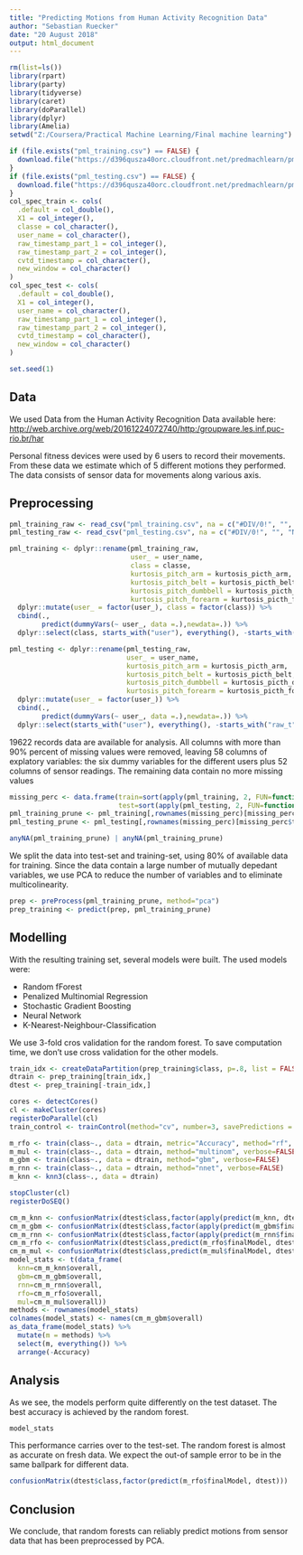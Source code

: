 ---
title: "Predicting Motions from Human Activity Recognition Data"
author: "Sebastian Ruecker"
date: "20 August 2018"
output: html_document
---

```{r setup, include=FALSE, echo=FALSE}
rm(list=ls())
library(rpart)
library(party)
library(tidyverse)
library(caret)
library(doParallel)
library(dplyr)
library(Amelia)
setwd("Z:/Coursera/Practical Machine Learning/Final machine learning")

if (file.exists("pml_training.csv") == FALSE) {
  download.file("https://d396qusza40orc.cloudfront.net/predmachlearn/pml-training.csv", "pml_training.csv")
}
if (file.exists("pml_testing.csv") == FALSE) {
  download.file("https://d396qusza40orc.cloudfront.net/predmachlearn/pml-testing.csv", "pml_testing.csv")
}
col_spec_train <- cols(
  .default = col_double(),
  X1 = col_integer(),
  classe = col_character(),
  user_name = col_character(),
  raw_timestamp_part_1 = col_integer(),
  raw_timestamp_part_2 = col_integer(),
  cvtd_timestamp = col_character(),
  new_window = col_character()
)
col_spec_test <- cols(
  .default = col_double(),
  X1 = col_integer(),
  user_name = col_character(),
  raw_timestamp_part_1 = col_integer(),
  raw_timestamp_part_2 = col_integer(),
  cvtd_timestamp = col_character(),
  new_window = col_character()
)

set.seed(1)
```

## Data
We used Data from the Human Activity Recognition Data available here: <http://web.archive.org/web/20161224072740/http:/groupware.les.inf.puc-rio.br/har>

Personal fitness devices were used by 6 users to record their movements. From these data we estimate which of 5 different motions they performed. The data consists of sensor data for movements along various axis.

## Preprocessing
```{r, include=FALSE, echo=FALSE}
pml_training_raw <- read_csv("pml_training.csv", na = c("#DIV/0!", "", "NA"), trim_ws = TRUE, col_types = col_spec_train)
pml_testing_raw <- read_csv("pml_testing.csv", na = c("#DIV/0!", "", "NA"), trim_ws = TRUE, col_types = col_spec_test)

pml_training <- dplyr::rename(pml_training_raw,
                              user_ = user_name,
                              class = classe,
                              kurtosis_pitch_arm = kurtosis_picth_arm,
                              kurtosis_pitch_belt = kurtosis_picth_belt,
                              kurtosis_pitch_dumbbell = kurtosis_picth_dumbbell,
                              kurtosis_pitch_forearm = kurtosis_picth_forearm) %>% 
  dplyr::mutate(user_ = factor(user_), class = factor(class)) %>%
  cbind(., 
        predict(dummyVars(~ user_, data =.),newdata=.)) %>%
  dplyr::select(class, starts_with("user"), everything(), -starts_with("raw_t"), -cvtd_timestamp, -num_window, -new_window, -user_, -num_window, -X1)

pml_testing <- dplyr::rename(pml_testing_raw,
                             user_ = user_name,
                             kurtosis_pitch_arm = kurtosis_picth_arm,
                             kurtosis_pitch_belt = kurtosis_picth_belt,
                             kurtosis_pitch_dumbbell = kurtosis_picth_dumbbell,
                             kurtosis_pitch_forearm = kurtosis_picth_forearm) %>% 
  dplyr::mutate(user_ = factor(user_)) %>%
  cbind(., 
        predict(dummyVars(~ user_, data =.),newdata=.)) %>%
  dplyr::select(starts_with("user"), everything(), -starts_with("raw_t"), -cvtd_timestamp, -num_window, -new_window, -user_, -num_window, -X1)
```

19622 records data are available for analysis. All columns with more than 90% percent of missing values were removed, leaving 58 columns of explatory variables: the six dummy variables for the different users plus 52 columns of sensor readings. The remaining data contain no more missing values

```{r}
missing_perc <- data.frame(train=sort(apply(pml_training, 2, FUN=function(x) mean(is.na(x)))),
                           test=sort(apply(pml_testing, 2, FUN=function(x) mean(is.na(x)))))
pml_training_prune <- pml_training[,rownames(missing_perc)[missing_perc$train<.9]]
pml_testing_prune <- pml_testing[,rownames(missing_perc)[missing_perc$train<.9][-1]]

anyNA(pml_training_prune) | anyNA(pml_training_prune)
```

We split the data into test-set and training-set, using 80% of available data for training. 
Since the data contain a large number of mutually depedant variables, we use PCA to reduce the number of variables and to eliminate multicolinearity.

```{r}
prep <- preProcess(pml_training_prune, method="pca")
prep_training <- predict(prep, pml_training_prune) 
```

## Modelling
With the resulting training set, several models were built. The used models were:

* Random fForest
* Penalized Multinomial Regression
* Stochastic Gradient Boosting
* Neural Network
* K-Nearest-Neighbour-Classification 

We use 3-fold cros validation for the random forest. To save computation time, we don't use cross validation for the other models.

```{r, include=FALSE, echo=FALSE}
train_idx <- createDataPartition(prep_training$class, p=.8, list = FALSE)
dtrain <- prep_training[train_idx,]
dtest <- prep_training[-train_idx,]

cores <- detectCores()
cl <- makeCluster(cores)
registerDoParallel(cl)
train_control <- trainControl(method="cv", number=3, savePredictions = TRUE)

m_rfo <- train(class~., data = dtrain, metric="Accuracy", method="rf", trControl = train_control)
m_mul <- train(class~., data = dtrain, method="multinom", verbose=FALSE)
m_gbm <- train(class~., data = dtrain, method="gbm", verbose=FALSE)
m_rnn <- train(class~., data = dtrain, method="nnet", verbose=FALSE)
m_knn <- knn3(class~., data = dtrain)

stopCluster(cl)
registerDoSEQ()

cm_m_knn <- confusionMatrix(dtest$class,factor(apply(predict(m_knn, dtest), 1, which.max), labels=c("A", "B", "C", "D", "E")))
cm_m_gbm <- confusionMatrix(dtest$class,factor(apply(predict(m_gbm$finalModel, dtest, n.trees = 1), 1, which.max), labels=c("A", "B", "C", "D", "E")))
cm_m_rnn <- confusionMatrix(dtest$class,factor(apply(predict(m_rnn$finalModel, dtest), 1, which.max), labels=c("A", "B", "C", "D", "E")))
cm_m_rfo <- confusionMatrix(dtest$class,predict(m_rfo$finalModel, dtest))
cm_m_mul <- confusionMatrix(dtest$class,predict(m_mul$finalModel, dtest))
model_stats <- t(data_frame(
  knn=cm_m_knn$overall,
  gbm=cm_m_gbm$overall, 
  rnn=cm_m_rnn$overall, 
  rfo=cm_m_rfo$overall, 
  mul=cm_m_mul$overall))
methods <- rownames(model_stats)
colnames(model_stats) <- names(cm_m_gbm$overall)
as_data_frame(model_stats) %>% 
  mutate(m = methods) %>% 
  select(m, everything()) %>% 
  arrange(-Accuracy)
```

## Analysis
As we see, the models perform quite differently on the test dataset. The best accuracy is achieved by the random forest.
```{r}
model_stats
```

This performance carries over to the test-set. The random forest is almost as accurate on fresh data. We expect the out-of sample error to be in the same ballpark for different data.

```{r, echo=FALSE}
confusionMatrix(dtest$class,factor(predict(m_rfo$finalModel, dtest)))
```

## Conclusion
We conclude, that random forests can reliably predict motions from sensor data that has been preprocessed by PCA.